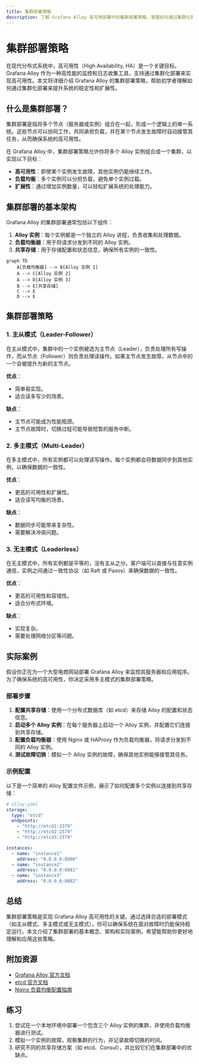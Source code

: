 ```yaml
---
title: 集群部署策略
description: 了解 Grafana Alloy 高可用部署中的集群部署策略，掌握如何通过集群化部署实现系统的高可用性和扩展性。
---
```


# 集群部署策略

在现代分布式系统中，高可用性（High Availability, HA）是一个关键目标。Grafana Alloy 作为一种高性能的监控和日志收集工具，支持通过集群化部署来实现高可用性。本文将详细介绍 Grafana Alloy 的集群部署策略，帮助初学者理解如何通过集群化部署来提升系统的稳定性和扩展性。

## 什么是集群部署？

集群部署是指将多个节点（服务器或实例）组合在一起，形成一个逻辑上的单一系统。这些节点可以协同工作，共同承担负载，并在某个节点发生故障时自动接管其任务，从而确保系统的高可用性。

在 Grafana Alloy 中，集群部署策略允许你将多个 Alloy 实例组合成一个集群，以实现以下目标：
- **高可用性**：即使某个实例发生故障，其他实例仍能继续工作。
- **负载均衡**：多个实例可以分担负载，避免单个实例过载。
- **扩展性**：通过增加实例数量，可以轻松扩展系统的处理能力。

## 集群部署的基本架构

Grafana Alloy 的集群部署通常包括以下组件：
1. **Alloy 实例**：每个实例都是一个独立的 Alloy 进程，负责收集和处理数据。
2. **负载均衡器**：用于将请求分发到不同的 Alloy 实例。
3. **共享存储**：用于存储配置和状态信息，确保所有实例的一致性。

```mermaid
graph TD
    A[负载均衡器] --> B[Alloy 实例 1]
    A --> C[Alloy 实例 2]
    A --> D[Alloy 实例 3]
    B --> E[共享存储]
    C --> E
    D --> E
```

## 集群部署策略

### 1. 主从模式（Leader-Follower）

在主从模式中，集群中的一个实例被选为主节点（Leader），负责处理所有写操作，而从节点（Follower）则负责处理读操作。如果主节点发生故障，从节点中的一个会被提升为新的主节点。

**优点**：
- 简单易实现。
- 适合读多写少的场景。

**缺点**：
- 主节点可能成为性能瓶颈。
- 主节点故障时，切换过程可能导致短暂的服务中断。

### 2. 多主模式（Multi-Leader）

在多主模式中，所有实例都可以处理读写操作。每个实例都会将数据同步到其他实例，以确保数据的一致性。

**优点**：
- 更高的可用性和扩展性。
- 适合读写均衡的场景。

**缺点**：
- 数据同步可能带来复杂性。
- 需要解决冲突问题。

### 3. 无主模式（Leaderless）

在无主模式中，所有实例都是平等的，没有主从之分。客户端可以直接与任意实例通信，实例之间通过一致性协议（如 Raft 或 Paxos）来确保数据的一致性。

**优点**：
- 更高的可用性和容错性。
- 适合分布式环境。

**缺点**：
- 实现复杂。
- 需要处理网络分区等问题。

## 实际案例

假设你正在为一个大型电商网站部署 Grafana Alloy 来监控其服务器和应用程序。为了确保系统的高可用性，你决定采用多主模式的集群部署策略。

### 部署步骤

1. **配置共享存储**：使用一个分布式数据库（如 etcd）来存储 Alloy 的配置和状态信息。
2. **启动多个 Alloy 实例**：在每个服务器上启动一个 Alloy 实例，并配置它们连接到共享存储。
3. **配置负载均衡器**：使用 Nginx 或 HAProxy 作为负载均衡器，将请求分发到不同的 Alloy 实例。
4. **测试故障切换**：模拟一个 Alloy 实例的故障，确保其他实例能够接管其任务。

### 示例配置

以下是一个简单的 Alloy 配置文件示例，展示了如何配置多个实例以连接到共享存储：

```yaml
# alloy.yaml
storage:
  type: "etcd"
  endpoints:
    - "http://etcd1:2379"
    - "http://etcd2:2379"
    - "http://etcd3:2379"

instances:
  - name: "instance1"
    address: "0.0.0.0:8080"
  - name: "instance2"
    address: "0.0.0.0:8081"
  - name: "instance3"
    address: "0.0.0.0:8082"
```

## 总结

集群部署策略是实现 Grafana Alloy 高可用性的关键。通过选择合适的部署模式（如主从模式、多主模式或无主模式），你可以确保系统在面对故障时仍能保持稳定运行。本文介绍了集群部署的基本概念、架构和实际案例，希望能帮助你更好地理解和应用这些策略。

## 附加资源

- [Grafana Alloy 官方文档](https://grafana.com/docs/alloy/latest/)
- [etcd 官方文档](https://etcd.io/docs/)
- [Nginx 负载均衡配置指南](https://nginx.org/en/docs/http/load_balancing.html)

## 练习

1. 尝试在一个本地环境中部署一个包含三个 Alloy 实例的集群，并使用负载均衡器进行测试。
2. 模拟一个实例的故障，观察集群的行为，并记录故障切换的时间。
3. 研究不同的共享存储方案（如 etcd、Consul），并比较它们在集群部署中的优缺点。
